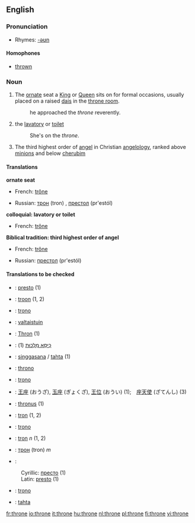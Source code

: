 ==English==

===Pronunciation===
*Rhymes: [[Rhymes:English:-əʊn|-əʊn]]
====Homophones====
*[[thrown]]

===Noun===
{{en-noun}}

#The [[ornate]] seat a [[King]] or [[Queen]] sits on for formal occasions, usually placed on a raised [[dais]] in the [[throne room]].
#:he approached the ''throne'' reverently.
#{{colloquial}} the [[lavatory]] or [[toilet]]
#:She's on the ''throne''.
#{{cattag|Biblical tradition}} The third highest order of [[angel]] in Christian [[angelology]], ranked above [[minion]]s and below [[cherub]]im

====Translations====

'''ornate seat'''
{{top}}
*French: [[trône]] {{m}}
{{mid}}
*Russian: [[трон]] (tron) {{m}}, [[престол]] (pr'estól) {{m}}
{{bottom}}

'''colloquial: lavatory or toilet'''
{{top}}
*French: [[trône]] {{m}}
{{mid}}
{{bottom}}

'''Biblical tradition: third highest order of angel'''
{{top}}
*French: [[trône]] {{m}}
{{mid}}
*Russian: [[престол]] (pr'estól) {{m}}
{{bottom}}

====Translations to be checked====
{{checktrans}}
*{{ttbc|Bosnian}}: [[presto]] {{m}} (1)
*{{ttbc|Dutch}}: [[troon]] {{m}} (1, 2)
*{{ttbc|Esperanto}}: [[trono]]
*{{ttbc|Finnish}}: [[valtaistuin]]
*{{ttbc|German}}: [[Thron]] {{m}} (1)
*{{ttbc|Hebrew}}: [[כיסא מלכות|כִּיסֵּא מַלְכוּת]] {{m}} (1)
*{{ttbc|Indonesian}}: [[singgasana]] / [[tahta]] (1)
*{{ttbc|Interlingua}}: [[throno]]
*{{ttbc|Italian}}: [[trono]] {{m}}
*{{ttbc|Japanese}}: [[王座]] (おうざ), [[玉座]] (ぎょくざ), [[王位]] (おうい) (1);　[[座天使]] (ざてんし) (3)
*{{ttbc|Latin}}: [[thronus]] {{m}} (1)
*{{ttbc|Polish}}: [[tron]] {{m}} (1, 2)
*{{ttbc|Portuguese}}: [[trono]]
*{{ttbc|Romanian}}: [[tron]] ''n'' (1, 2)
*{{ttbc|Russian}}: [[трон]] (tron) ''m''
*{{ttbc|Serbian}}:
:Cyrillic: [[престо]] {{m}} (1)
:Latin: [[presto]] {{m}} (1)
*{{ttbc|Spanish}}: [[trono]] {{m}}
*{{ttbc|Turkish}}: [[tahta]]


[[fr:throne]]
[[io:throne]]
[[it:throne]]
[[hu:throne]]
[[nl:throne]]
[[pl:throne]]
[[fi:throne]]
[[vi:throne]]